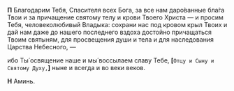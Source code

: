 **П** Благодарим Тебя, Спасителя всех Бога, за все нам даро́ванные бла́га Твои и за причащение святому телу и крови Твоего Христа — и просим Тебя, человеколюбивый Владыка: сохрани нас под кровом крыл Твоих и дай нам даже до нашего последнего вздоха достойно причащаться Твоим святыням, для просвещения души и тела и для наследования Царства Небесного, —

ибо Ты́ освящение наше и мы́ воссылаем славу Тебе, **[**`Отцу и Сыну и Святому Духу,`**]** ныне и всегда и во веки веков.

**Н** Аминь.
